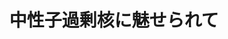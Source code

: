 ﻿---
title: "中性子過剰核に魅せられて"
category: "理学院"
vol: 68
interviewee: "中村 隆司"
url: "http://be.nucl.ap.titech.ac.jp/"
tags: ["構造","原子","実験","核","過剰核"]
pdf: "68-2-nakamura.pdf"
career: ""
preface: "原子の中心に存在する原子核は、陽子と中性子が核力により結びついた、核子の集合体である。その大きさは原子と比べて非常に小さく、半径がおよそ10-15m程度しかない。通常の原子核構造については我々が知っている通り、すでにほとんどのことが解明されている。しかしその一方で、極端に中性子の数が多い中性子過剰核などの不安定核については、未だその性質が解明されておらず、現在、多くの研究者が解明に取り組んでいる。本稿では、中村先生が加速器実験を通して行っている、中性子過剰核の研究について紹介する。"
---
